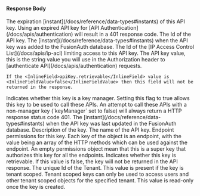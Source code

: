 
#### Response Body

<APIBlock>
  <APIField name="apiKey.expirationInstant" type="Long" since="1.55.0">
    The expiration [instant](/docs/reference/data-types#instants) of this API key. Using an expired API key for [API Authentication](/docs/apis/authentication) will result in a 401 response code.
  </APIField>
  <APIField name="apiKey.id" type="UUID">
    The Id of the API key.
  </APIField>
  <APIField name="apiKey.insertInstant" type="Long">
    The [instant](/docs/reference/data-types#instants) when the API key was added to the FusionAuth database.
  </APIField>
  <APIField name="apiKey.ipAccessControlListId" type="UUID" since="1.30.0">
    The Id of the [IP Access Control List](/docs/apis/ip-acl) limiting access to this API key.
  </APIField>
  <APIField name="apiKey.key" type="String">
    The API key value, this is the string value you will use in the Authorization header to [authenticate API](/docs/apis/authentication) requests.

    If the <InlineField>apiKey.retrievable</InlineField> value is <InlineFieldValue>false</InlineFieldValue> then this field will not be returned in the response.
  </APIField>
  <APIField name="apiKey.keyManager" type="Boolean">
    Indicates whether this key is a key manager. Setting this flag to true allows this key to be used to call these APIs. An attempt to call these APIs with a non-manager key (`keyManager` set to <InlineFieldValue>false</InlineFieldValue>) will always return a HTTP response status code 401.
  </APIField>
  <APIField name="apiKey.lastUpdateInstant" type="Long">
    The [instant](/docs/reference/data-types#instants) when the API key was last updated in the FusionAuth database.
  </APIField>
  <APIField name="apiKey.metaData.attributes.description" type="String">
    Description of the key.
  </APIField>
  <APIField name="apiKey.name" type="String" since="1.56.0">
    The name of the API key.
  </APIField>
  <APIField name="apiKey.permissions.endpoints" type="Object">
    Endpoint permissions for this key. Each key of the object is an endpoint, with the value being an array of the HTTP methods which can be used against the endpoint. An empty permissions object mean that this is a super key that authorizes this key for all the endpoints.
  </APIField>
  <APIField name="apiKey.retrievable" type="Boolean" since="1.56.0">
    Indicates whether this key is retrievable. If this value is <InlineFieldValue>false</InlineFieldValue>, the key will not be returned in the API response.
  </APIField>
  <APIField name="apiKey.tenantId" type="String">
    The unique Id of the Tenant. This value is present if the key is tenant scoped. Tenant scoped keys can only be used to access users and other tenant scoped objects for the specified tenant. This value is read-only once the key is created.
  </APIField>
</APIBlock>

<JSON title="Example API Key response JSON" src="api-keys/get-response.json" />
